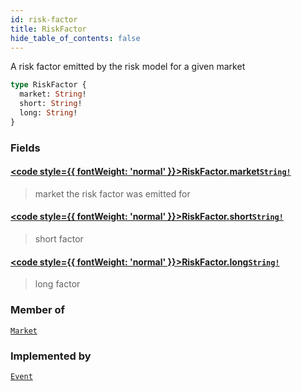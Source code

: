 ```yaml
---
id: risk-factor
title: RiskFactor
hide_table_of_contents: false
---
```








A risk factor emitted by the risk model for a given market

```graphql
type RiskFactor {
  market: String!
  short: String!
  long: String!
}
```


### Fields

#### [<code style={{ fontWeight: 'normal' }}>RiskFactor.<b>market</b></code>](#)<Bullet />[`String!`](/docs/testnet/graphql/scalars/string) <Badge class="secondary" text="non-null"/> <Badge class="secondary" text="scalar"/>
> market the risk factor was emitted for
> 

#### [<code style={{ fontWeight: 'normal' }}>RiskFactor.<b>short</b></code>](#)<Bullet />[`String!`](/docs/testnet/graphql/scalars/string) <Badge class="secondary" text="non-null"/> <Badge class="secondary" text="scalar"/>
> short factor
> 

#### [<code style={{ fontWeight: 'normal' }}>RiskFactor.<b>long</b></code>](#)<Bullet />[`String!`](/docs/testnet/graphql/scalars/string) <Badge class="secondary" text="non-null"/> <Badge class="secondary" text="scalar"/>
> long factor
> 



### Member of

[`Market`](/docs/testnet/graphql/objects/market)  <Badge class="secondary" text="object"/>

### Implemented by

[`Event`](/docs/testnet/graphql/unions/event)  <Badge class="secondary" text="union"/>



